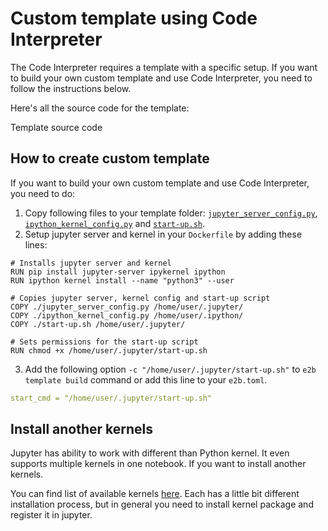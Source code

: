 
# Custom template using Code Interpreter

The Code Interpreter requires a template with a specific setup. If you want to build your own custom template and use Code Interpreter, you need to follow the instructions below.

Here's all the source code for the template:

<Link
  className="w-fit flex items-center justify-start my-[-24px]"
  href="https://github.com/e2b-dev/code-interpreter/blob/main/template"
  rel="noopener noreferrer"
  target="_blank"
>
  <FileCode
    size={18}
    className="text-brand-600"
  />
  <span>
  Template source code
  </span>
</Link>

## How to create custom template

If you want to build your own custom template and use Code Interpreter, you need to do:

1. Copy following files to your template folder: [`jupyter_server_config.py`](https://github.com/e2b-dev/code-interpreter/blob/main/template/jupyter_server_config.py), [`ipython_kernel_config.py`](https://github.com/e2b-dev/code-interpreter/blob/main/template/ipython_kernel_config.py) and [`start-up.sh`](https://github.com/e2b-dev/code-interpreter/blob/main/template/start-up.sh).
2. Setup jupyter server and kernel in your `Dockerfile` by adding these lines:
```docker
# Installs jupyter server and kernel
RUN pip install jupyter-server ipykernel ipython
RUN ipython kernel install --name "python3" --user

# Copies jupyter server, kernel config and start-up script
COPY ./jupyter_server_config.py /home/user/.jupyter/
COPY ./ipython_kernel_config.py /home/user/.ipython/
COPY ./start-up.sh /home/user/.jupyter/

# Sets permissions for the start-up script
RUN chmod +x /home/user/.jupyter/start-up.sh
```
3. Add the following option `-c "/home/user/.jupyter/start-up.sh"` to `e2b template build` command or add this line to your `e2b.toml`.
```yaml
start_cmd = "/home/user/.jupyter/start-up.sh"
```

## Install another kernels

Jupyter has ability to work with different than Python kernel. It even supports multiple kernels in one notebook. If you want to install another kernels.

You can find list of available kernels [here](https://github.com/jupyter/jupyter/wiki/Jupyter-kernels). Each has a little bit different installation process, but in general you need to install kernel package and register it in jupyter.
